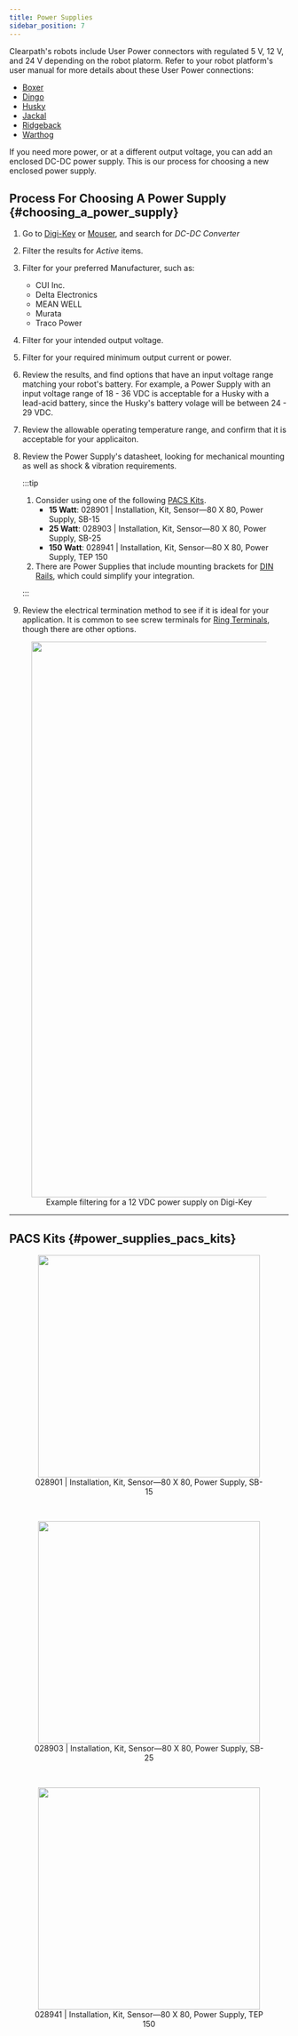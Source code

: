 ```yaml
---
title: Power Supplies
sidebar_position: 7
---
```



Clearpath's robots include User Power connectors with regulated 5 V, 12 V, and 24 V depending on the robot platorm.
Refer to your robot platform's user manual for more details about these User Power connections:

- [Boxer](../../indoor_robots/boxer/user_manual_boxer)
- [Dingo](../../indoor_robots/dingo/user_manual_dingo)
- [Husky](../../outdoor_robots/husky/user_manual_husky)
- [Jackal](../../outdoor_robots/jackal/user_manual_jackal)
- [Ridgeback](../../indoor_robots/ridgeback/user_manual_ridgeback)
- [Warthog](../../outdoor_robots/warthog/user_manual_warthog)

If you need more power, or at a different output voltage, you can add an enclosed DC-DC power supply.
This is our process for choosing a new enclosed power supply.

## Process For Choosing A Power Supply {#choosing_a_power_supply}

1. Go to [Digi-Key](https://www.digikey.ca/en/products/filter/dc-dc-converters/132) or [Mouser](https://www.mouser.ca/c/power/dc-dc-converters/?orgKeyword=dc-dc%20converter), and search for _DC-DC Converter_
2. Filter the results for _Active_ items.
3. Filter for your preferred Manufacturer, such as:
   - CUI Inc.
   - Delta Electronics
   - MEAN WELL
   - Murata
   - Traco Power
4. Filter for your intended output voltage.
5. Filter for your required minimum output current or power.
6. Review the results, and find options that have an input voltage range matching your robot's battery.
   For example, a Power Supply with an input voltage range of 18 - 36 VDC is acceptable for a Husky with a lead-acid battery, since the Husky's battery volage will be between 24 - 29 VDC.
7. Review the allowable operating temperature range, and confirm that it is acceptable for your applicaiton.
8. Review the Power Supply's datasheet, looking for mechanical mounting as well as shock & vibration requirements.

   :::tip

   1. Consider using one of the following [PACS Kits](#power_supplies_pacs_kits).
      - **15 Watt**: 028901 | Installation, Kit, Sensor—80 X 80, Power Supply, SB-15
      - **25 Watt**: 028903 | Installation, Kit, Sensor—80 X 80, Power Supply, SB-25
      - **150 Watt**: 028941 | Installation, Kit, Sensor—80 X 80, Power Supply, TEP 150
   2. There are Power Supplies that include mounting brackets for [DIN Rails](../accessories/din_rail), which could simplify your integration.

   :::

9. Review the electrical termination method to see if it is ideal for your application. It is common to see screw terminals for [Ring Terminals](../components/connectors/ring_terminal), though there are other options.

<center>
  <figure>
    <img
      src="/img/accessories_images/power_supplies_1.png"
      width="1000"
    />
    <figcaption>Example filtering for a 12 VDC power supply on Digi-Key</figcaption>
  </figure>
</center>

---

## PACS Kits {#power_supplies_pacs_kits}

<ComponentPacsExplanation />

<center>
  <figure>
    <img
      src="/img/accessories_images/power_supplies_2.png"
      width="400"
    />
    <figcaption>028901 | Installation, Kit, Sensor—80 X 80, Power Supply, SB-15</figcaption>
  </figure>
</center>

<br />

<center>
  <figure>
    <img
      src="/img/accessories_images/power_supplies_3.png"
      width="400"
    />
    <figcaption>028903 | Installation, Kit, Sensor—80 X 80, Power Supply, SB-25</figcaption>
  </figure>
</center>

<br />

<center>
  <figure>
    <img
      src="/img/accessories_images/power_supplies_4.png"
      width="400"
    />
    <figcaption>028941 | Installation, Kit, Sensor—80 X 80, Power Supply, TEP 150</figcaption>
  </figure>
</center>
